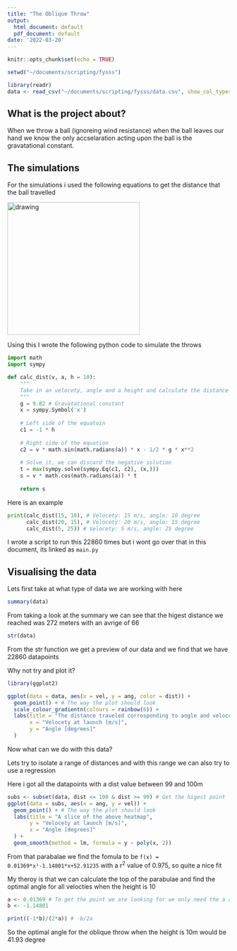 ```yaml
---
title: "The Oblique Throw"
output:
  html_document: default
  pdf_document: default
date: '2022-03-20'
---
```


```r
knitr::opts_chunk$set(echo = TRUE)

setwd("~/documents/scripting/fysss")

library(readr)
data <- read_csv("~/documents/scripting/fysss/data.csv", show_col_types = FALSE)

```

## What is the project about?

When we throw a ball (ignoreing wind resistance) when the ball leaves our hand we know the only accselaration acting upon the ball is the gravatational constant. 

## The simulations

For the simulations i used the following equations to get the distance that the ball travelled

<img src="equation.png" alt="drawing" width="300"/>

Using this I wrote the following python code to simulate the throws

```python
import math
import sympy

def calc_dist(v, a, h = 10):
    """
    Take in an velocety, angle and a height and calculate the distance it will travel
    """
    g = 9.82 # Gravatational constant
    x = sympy.Symbol('x')
    
    # Left side of the equatoin
    c1 = -1 * h
    
    # Right side of the equation
    c2 = v * math.sin(math.radians(a)) * x - 1/2 * g * x**2 
    
    # Solve it, we can discard the negative solution
    t = max(sympy.solve(sympy.Eq(c1, c2), (x,)))
    s = v * math.cos(math.radians(a)) * t
    
    return s

```

Here is an example

```python
print(calc_dist(15, 10), # Velocety: 15 m/s, angle: 10 degree
      calc_dist(20, 15), # Velocety: 20 m/s, angle: 15 degree
      calc_dist(5, 25)) # Velocety: 5 m/s, angle: 25 degree
```

I wrote a script to run this 22860 times but i wont go over that in this document, its linked as `main.py`

## Visualising the data

Lets first take at what type of data we are working with here 

```r
summary(data)
```
From taking a look at the summary we can see that the higest distance we reached was 272 meters with an avrige of 66

```r
str(data)
```
From the str function we get a preview of our data and we find that we have 22860 datapoints

Why not try and plot it?

```r
library(ggplot2)

ggplot(data = data, aes(x = vel, y = ang, color = dist)) +
  geom_point() + # The way the plot should look
  scale_colour_gradientn(colours = rainbow(6)) +
  labs(title = "The distance traveled corrosponding to angle and velocety",
       x = "Velocety at launch [m/s]",
       y = "Angle [degrees]"
  )

```

Now what can we do with this data?

Lets try to isolate a range of distances and with this range we can also try to use a regression

Here i got all the datapoints with a dist value between 99 and 100m

```r
subs <- subset(data, dist <= 100 & dist >= 99) # Get the higest point
ggplot(data = subs, aes(x = ang, y = vel)) +
  geom_point() + # The way the plot should look
  labs(title = "A slice of the above heatmap",
       y = "Velocety at launch [m/s]",
       x = "Angle [degrees]"
  ) +
  geom_smooth(method = lm, formula = y ~ poly(x, 2))
```

From that parabalae we find the fomula to be `f(x) = 0.01369*x²-1.14801*x+52.91235` with a r^2^ value of 0.975, so quite a nice fit

My theroy is that we can calculate the top of the parabulae and find the optimal angle for all velocties when the height is 10

```r
a <- 0.01369 # To get the point we are looking for we only need the a and b constants
b <- -1.14801

print((-1*b)/(2*a)) # -b/2a
```

So the optimal angle for the oblique throw when the height is 10m would be 41.93 degree

